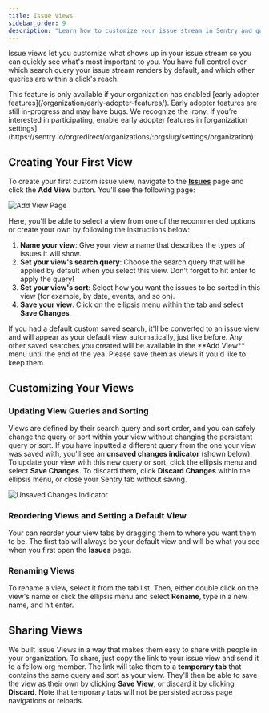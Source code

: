 ```yaml
---
title: Issue Views
sidebar_order: 9
description: "Learn how to customize your issue stream in Sentry and quickly see the issues that are most important to you."
---
```


Issue views let you customize what shows up in your issue stream so you can quickly see what's most important to you. You have full control over which search query your issue stream renders by default, and which other queries are within a click's reach.

<Note>
  This feature is only available if your organization has enabled [early adopter features](/organization/early-adopter-features/). Early adopter features are still in-progress and may have bugs. We recognize the irony. If you’re interested in participating, enable early adopter features in [organization settings](https://sentry.io/orgredirect/organizations/:orgslug/settings/organization).
</Note>

## Creating Your First View

To create your first custom issue view, navigate to the [**Issues**](https://sentry.io/orgredirect/organizations/:orgslug/issues/) page and click the **Add View** button. You'll see the following page:

![Add View Page](./img/issue_views_add_view.png)

Here, you'll be able to select a view from one of the recommended options or create your own by following the instructions below:


1. **Name your view**: Give your view a name that describes the types of issues it will show.
2. **Set your view's search query**: Choose the search query that will be applied by default when you select this view. Don't forget to hit enter to apply the query!
3. **Set your view's sort**: Select how you want the issues to be sorted in this view (for example, by date, events, and so on).
4. **Save your view**: Click on the ellipsis menu within the tab and select **Save Changes**.

<Note>
If you had a default custom saved search, it'll be converted to an issue view and will appear as your default view automatically, just like before. Any other saved searches you created will be available in the **Add View** menu until the end of the yea. Please save them as views if you'd like to keep them.
</Note>

## Customizing Your Views


### Updating View Queries and Sorting

Views are defined by their search query and sort order, and you can safely change the query or sort within your view without changing the persistant query or sort. If you have inputted a different query from the one your view was saved with, you'll see an **unsaved changes indicator** (shown below). To update your view with this new query or sort, click the ellipsis menu and select **Save Changes**. To discard them, click **Discard Changes** within the ellipsis menu, or close your Sentry tab without saving.

![Unsaved Changes Indicator](./img/issue_views_unsaved_changes_indicator.png)

### Reordering Views and Setting a Default View

Your can reorder your view tabs by dragging them to where you want them to be. The first tab will always be your default view and will be what you see when you first open the **Issues** page.


### Renaming Views

To rename a view, select it from the tab list. Then, either double click on the view's name or click the ellipsis menu and select **Rename**, type in a new name, and hit enter.


## Sharing Views

We built Issue Views in a way that makes them easy to share with people in your organization. To share, just copy the link to your issue view and send it to a fellow org member. The link will take them to a **temporary tab** that contains the same query and sort as your view. They'll then be able to save the view as their own by clicking **Save View**, or discard it by clicking **Discard**. Note that temporary tabs will not be persisted across page navigations or reloads.
